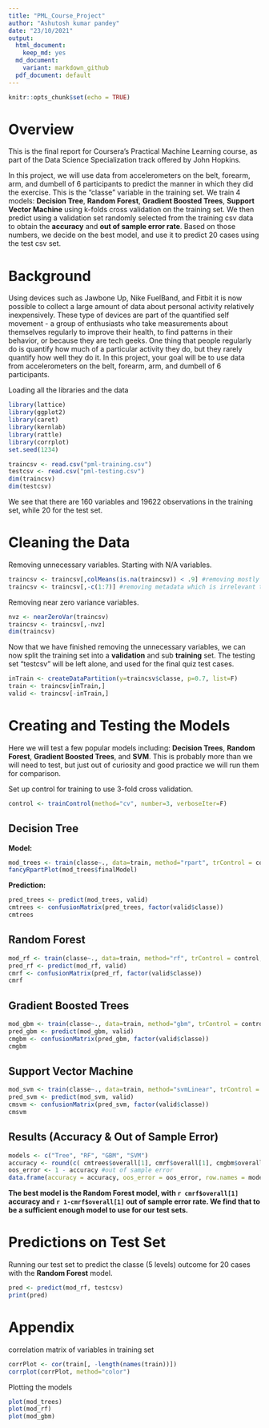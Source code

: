 ---
title: "PML_Course_Project"
author: "Ashutosh kumar pandey"
date: "23/10/2021"
output: 
  html_document:
    keep_md: yes
  md_document:
    variant: markdown_github
  pdf_document: default
---


```{r setup, include=FALSE}
knitr::opts_chunk$set(echo = TRUE)
```

# Overview
This is the final report for Coursera’s Practical Machine Learning course, as part of the Data Science Specialization track offered by John Hopkins. 

In this project, we will use data from accelerometers on the belt, forearm, arm, and dumbell of 6 participants to predict the manner in which they did the exercise. This is the “classe” variable in the training set. We train 4 models: **Decision Tree**, **Random Forest**, **Gradient Boosted Trees**, **Support Vector Machine** using k-folds cross validation on the training set. We then predict using a validation set randomly selected from the training csv data to obtain the **accuracy** and **out of sample error rate**. Based on those numbers, we decide on the best model, and use it to predict 20 cases using the test csv set.


# Background
Using devices such as Jawbone Up, Nike FuelBand, and Fitbit it is now possible to collect a large amount of data about personal activity relatively inexpensively. These type of devices are part of the quantified self movement - a group of enthusiasts who take measurements about themselves regularly to improve their health, to find patterns in their behavior, or because they are tech geeks. One thing that people regularly do is quantify how much of a particular activity they do, but they rarely quantify how well they do it. In this project, your goal will be to use data from accelerometers on the belt, forearm, arm, and dumbell of 6 participants.



Loading all the libraries and the data
```{r results='hide', message=FALSE}
library(lattice)
library(ggplot2)
library(caret)
library(kernlab)
library(rattle)
library(corrplot)
set.seed(1234)
```

```{r}
traincsv <- read.csv("pml-training.csv")
testcsv <- read.csv("pml-testing.csv")
dim(traincsv)
dim(testcsv)
```

We see that there are 160 variables and 19622 observations in the training set, while 20 for the test set.


# Cleaning the Data

Removing unnecessary variables. Starting with N/A variables.
```{r}
traincsv <- traincsv[,colMeans(is.na(traincsv)) < .9] #removing mostly na columns
traincsv <- traincsv[,-c(1:7)] #removing metadata which is irrelevant to the outcome
```

Removing near zero variance variables.
```{r nzv}
nvz <- nearZeroVar(traincsv)
traincsv <- traincsv[,-nvz]
dim(traincsv)
```

Now that we have finished removing the unnecessary variables, we can now split the training set into a **validation** and sub **training** set. The testing set "testcsv" will be left alone, and used for the final quiz test cases. 
```{r}
inTrain <- createDataPartition(y=traincsv$classe, p=0.7, list=F)
train <- traincsv[inTrain,]
valid <- traincsv[-inTrain,]
```


# Creating and Testing the Models
Here we will test a few popular models including: **Decision Trees**, **Random Forest**, **Gradient Boosted Trees**, and **SVM**. This is probably more than we will need to test, but just out of curiosity and good practice we will run them for comparison.

Set up control for training to use 3-fold cross validation. 
```{r}
control <- trainControl(method="cv", number=3, verboseIter=F)
```

## Decision Tree

**Model:** 

```{r, cache=TRUE}
mod_trees <- train(classe~., data=train, method="rpart", trControl = control, tuneLength = 5)
fancyRpartPlot(mod_trees$finalModel)
```

**Prediction:**

```{r}
pred_trees <- predict(mod_trees, valid)
cmtrees <- confusionMatrix(pred_trees, factor(valid$classe))
cmtrees
```

## Random Forest

```{r, cache=TRUE}
mod_rf <- train(classe~., data=train, method="rf", trControl = control, tuneLength = 5)
pred_rf <- predict(mod_rf, valid)
cmrf <- confusionMatrix(pred_rf, factor(valid$classe))
cmrf
```

## Gradient Boosted Trees

```{r, cache=TRUE}
mod_gbm <- train(classe~., data=train, method="gbm", trControl = control, tuneLength = 5, verbose = F)
pred_gbm <- predict(mod_gbm, valid)
cmgbm <- confusionMatrix(pred_gbm, factor(valid$classe))
cmgbm
```

## Support Vector Machine

```{r, cache=TRUE}
mod_svm <- train(classe~., data=train, method="svmLinear", trControl = control, tuneLength = 5, verbose = F)
pred_svm <- predict(mod_svm, valid)
cmsvm <- confusionMatrix(pred_svm, factor(valid$classe))
cmsvm
```

## Results (Accuracy & Out of Sample Error)

```{r, echo=FALSE}
models <- c("Tree", "RF", "GBM", "SVM")
accuracy <- round(c( cmtrees$overall[1], cmrf$overall[1], cmgbm$overall[1], cmsvm$overall[1]),3) #accuracy
oos_error <- 1 - accuracy #out of sample error
data.frame(accuracy = accuracy, oos_error = oos_error, row.names = models)
```

**The best model is the Random Forest model, with `r cmrf$overall[1]` accuracy and `r 1-cmrf$overall[1]` out of sample error rate. We find that to be a sufficient enough model to use for our test sets. ** 


# Predictions on Test Set

Running our test set to predict the classe (5 levels) outcome for 20 cases with the **Random Forest** model.
```{r}
pred <- predict(mod_rf, testcsv)
print(pred)
```


# Appendix

correlation matrix of variables in training set
```{r}
corrPlot <- cor(train[, -length(names(train))])
corrplot(corrPlot, method="color")
```

Plotting the models
```{r}
plot(mod_trees)
plot(mod_rf)
plot(mod_gbm)
```